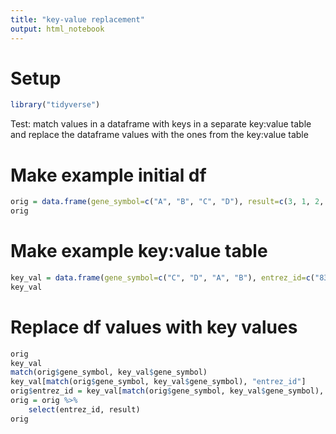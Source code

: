 ```yaml
---
title: "key-value replacement"
output: html_notebook
---
```


# Setup

```r
library("tidyverse")
```

Test: match values in a dataframe with keys in a separate key:value table and replace the dataframe values with the ones from the key:value table

# Make example initial df

```r
orig = data.frame(gene_symbol=c("A", "B", "C", "D"), result=c(3, 1, 2, 4))
orig
```

# Make example key:value table

```r
key_val = data.frame(gene_symbol=c("C", "D", "A", "B"), entrez_id=c("83372", "91101", "30121", "590"))
key_val
```

# Replace df values with key values

```r
orig
key_val
match(orig$gene_symbol, key_val$gene_symbol)
key_val[match(orig$gene_symbol, key_val$gene_symbol), "entrez_id"]
orig$entrez_id = key_val[match(orig$gene_symbol, key_val$gene_symbol), "entrez_id"]
orig = orig %>% 
	select(entrez_id, result)
orig
```

